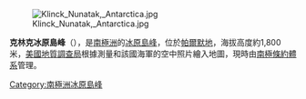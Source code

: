 [[Image:Klinck_Nunatak,_Antarctica.jpg|thumb]]

{{coord|72|4|S|63|59|W|source:GNIS|display=title}}

'''克林克冰原島峰'''（{{lang-en|Klinck Nunatak}}），是[[南極洲|南極洲]]的[[冰原島峰|冰原島峰]]，位於[[帕爾默地|帕爾默地]]，海拔高度約1,800米，[[美國地質調查局|美國地質調查局]]根據測量和該國海軍的空中照片繪入地圖，現時由[[南極條約體系|南極條約體系]]管理。

{{Antarctica-geo-stub}}
[[Category:南極洲冰原島峰|Category:南極洲冰原島峰]]